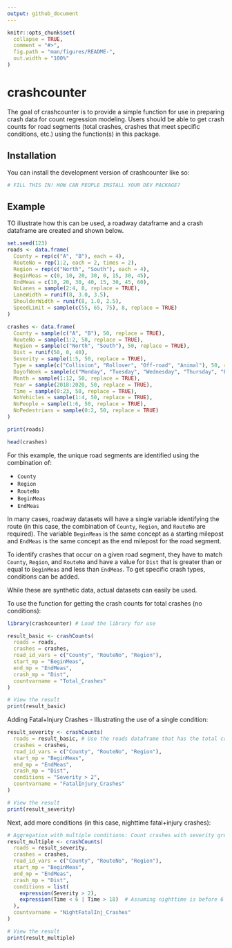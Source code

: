 ```yaml
---
output: github_document
---
```


<!-- README.md is generated from README.Rmd. Please edit that file -->

```r
knitr::opts_chunk$set(
  collapse = TRUE,
  comment = "#>",
  fig.path = "man/figures/README-",
  out.width = "100%"
)
```

# crashcounter

<!-- badges: start -->
<!-- badges: end -->

The goal of crashcounter is to provide a simple function for use in preparing crash data for count regression modeling. Users should be able to get crash counts for road segments (total crashes, crashes that meet specific conditions, etc.) using the function(s) in this package.

## Installation

You can install the development version of crashcounter like so:

``` r
# FILL THIS IN! HOW CAN PEOPLE INSTALL YOUR DEV PACKAGE?
```

## Example

TO illustrate how this can be used, a roadway dataframe and a crash dataframe are created and shown below.

```r
set.seed(123)
roads <- data.frame(
  County = rep(c("A", "B"), each = 4),
  RouteNo = rep(1:2, each = 2, times = 2),
  Region = rep(c("North", "South"), each = 4),
  BeginMeas = c(0, 10, 20, 30, 0, 15, 30, 45),
  EndMeas = c(10, 20, 30, 40, 15, 30, 45, 60),
  NoLanes = sample(2:4, 8, replace = TRUE),
  LaneWidth = runif(8, 3.0, 3.5),
  ShoulderWidth = runif(8, 1.0, 2.5),
  SpeedLimit = sample(c(55, 65, 75), 8, replace = TRUE)
)

crashes <- data.frame(
  County = sample(c("A", "B"), 50, replace = TRUE),
  RouteNo = sample(1:2, 50, replace = TRUE),
  Region = sample(c("North", "South"), 50, replace = TRUE),
  Dist = runif(50, 0, 40),
  Severity = sample(1:5, 50, replace = TRUE),
  Type = sample(c("Collision", "Rollover", "Off-road", "Animal"), 50, replace = TRUE),
  DayofWeek = sample(c("Monday", "Tuesday", "Wednesday", "Thursday", "Friday", "Saturday", "Sunday"), 50, replace = TRUE),
  Month = sample(1:12, 50, replace = TRUE),
  Year = sample(2018:2020, 50, replace = TRUE),
  Time = sample(0:23, 50, replace = TRUE),
  NoVehicles = sample(1:4, 50, replace = TRUE),
  NoPeople = sample(1:6, 50, replace = TRUE),
  NoPedestrians = sample(0:2, 50, replace = TRUE)
)

print(roads)
```


```r
head(crashes)
```

For this example, the unique road segments are identified using the combination of:

 - `County`
 - `Region`
 - `RouteNo`
 - `BeginMeas`
 - `EndMeas`
 
In many cases, roadway datasets will have a single variable identifying the route (in this case, the combination of `County`, `Region`, and `RouteNo` are required). The variable `BeginMeas` is the same concept as a starting milepost and `EndMeas` is the same concept as the end milepost for the road segment.

To identify crashes that occur on a given road segment, they have to match `County`, `Region`, and `RouteNo` and have a value for `Dist` that is greater than or equal to `BeginMeas` and less than `EndMeas`. To get specific crash types, conditions can be added.

While these are synthetic data, actual datasets can easily be used.

To use the function for getting the crash counts for total crashes (no conditions):
```r
library(crashcounter) # Load the library for use

result_basic <- crashCounts(
  roads = roads,
  crashes = crashes,
  road_id_vars = c("County", "RouteNo", "Region"),
  start_mp = "BeginMeas",
  end_mp = "EndMeas",
  crash_mp = "Dist",
  countvarname = "Total_Crashes"
)

# View the result
print(result_basic)
```

Adding Fatal+Injury Crashes - Illustrating the use of a single condition:
```r
result_severity <- crashCounts(
  roads = result_basic, # Use the roads dataframe that has the total crashes
  crashes = crashes,
  road_id_vars = c("County", "RouteNo", "Region"),
  start_mp = "BeginMeas",
  end_mp = "EndMeas",
  crash_mp = "Dist",
  conditions = "Severity > 2",
  countvarname = "FatalInjury_Crashes"
)

# View the result
print(result_severity)
```

Next, add more conditions (in this case, nighttime fatal+injury crashes):

```r
# Aggregation with multiple conditions: Count crashes with severity greater than 2 and during nighttime
result_multiple <- crashCounts(
  roads = result_severity,
  crashes = crashes,
  road_id_vars = c("County", "RouteNo", "Region"),
  start_mp = "BeginMeas",
  end_mp = "EndMeas",
  crash_mp = "Dist",
  conditions = list(
    expression(Severity > 2),
    expression(Time < 6 | Time > 18)  # Assuming nighttime is before 6 AM or after 6 PM
  ),
  countvarname = "NightFatalInj_Crashes"
)

# View the result
print(result_multiple)
```

